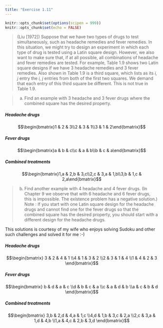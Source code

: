 ```yaml
---
title: "Exercise 1.11"
---
```


```r
knitr::opts_chunk$set(options(scipen = 999))
knitr::opts_chunk$set(echo = FALSE)
```

> (Liu [1972]) Suppose that we have two types of drugs to test simultaneously, such as headache remedies and fever remedies. In this situation, we might try to design an experiment in which each type of drug is tested using a Latin square design. However, we also want to make sure that, if at all possible, all combinations of headache and fever remedies are tested. For example, Table 1.9 shows two Latin square designs if we have 3 headache remedies and 3 fever remedies. Also shown in Table 1.9 is a third square, which lists as its *i, j* entry the *i, j* entries from both of the first two squares. We demand that each entry of this third square be different.
> This is not true in Table 1.9.

> (a) Find an example with 3 headache and 3 fever drugs where the combined square
has the desired property.


##### Headache drugs

$$\begin{bmatrix}1 & 2 & 3\\2 & 3 & 1\\3 & 1 & 2\end{bmatrix}$$

##### Fever drugs

$$\begin{bmatrix}a & b & c\\c & a & b\\b & c & a\end{bmatrix}$$

##### Combined treatments

$$\begin{bmatrix}1,a & 2,b & 3,c\\2,c & 3,a & 1,b\\3,b & 1,c & 2,a\end{bmatrix}$$

> (b) Find another example with 4 headache and 4 fever drugs. (In Chapter 9 we observe that with 6 headache and 6 fever drugs, this is impossible. The existence problem has a negative solution.) Note : If you start with one Latin square design for the headache drugs and cannot find one for the fever drugs so that the combined square has the desired property, you should start with a different design for the headache drugs.

This solutions is courtesy of my wife who enjoys solving Sudoku and other such challenges and solved it for me :-)

##### Headache drugs

$$\begin{bmatrix}
  3 & 2 & 4 & 1
\\4 & 1 & 3 & 2
\\2 & 3 & 1 & 4
\\1 & 4 & 2 & 3
\end{bmatrix}$$

##### Fever drugs

$$\begin{bmatrix}
  b & d & a & c
\\d & b & c & a
\\c & a & d & b
\\a & c & b & d
\end{bmatrix}$$

##### Combined treatments

$$\begin{bmatrix}
  3,b & 2,d & 4,a & 1,c
\\4,d & 1,b & 3,c & 2,a
\\2,c & 3,a & 1,d & 4,b
\\1,a & 4,c & 2,b & 3,d
\end{bmatrix}$$



